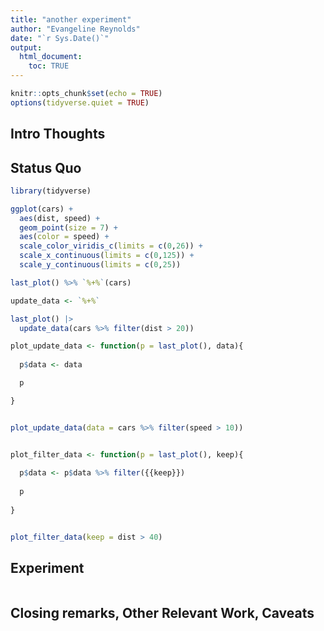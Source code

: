 ```yaml
---
title: "another experiment"
author: "Evangeline Reynolds"
date: "`r Sys.Date()`"
output: 
  html_document:
    toc: TRUE
---
```


```r
knitr::opts_chunk$set(echo = TRUE)
options(tidyverse.quiet = TRUE)
```




## Intro Thoughts


## Status Quo

```r
library(tidyverse)

ggplot(cars) + 
  aes(dist, speed) + 
  geom_point(size = 7) + 
  aes(color = speed) + 
  scale_color_viridis_c(limits = c(0,26)) + 
  scale_x_continuous(limits = c(0,125)) +
  scale_y_continuous(limits = c(0,25))

last_plot() %>% `%+%`(cars)

update_data <- `%+%`

last_plot() |>
  update_data(cars %>% filter(dist > 20))

plot_update_data <- function(p = last_plot(), data){
  
  p$data <- data

  p

}


plot_update_data(data = cars %>% filter(speed > 10))


plot_filter_data <- function(p = last_plot(), keep){
  
  p$data <- p$data %>% filter({{keep}})
  
  p
  
}


plot_filter_data(keep = dist > 40)

```

## Experiment

```r

```



## Closing remarks, Other Relevant Work, Caveats
